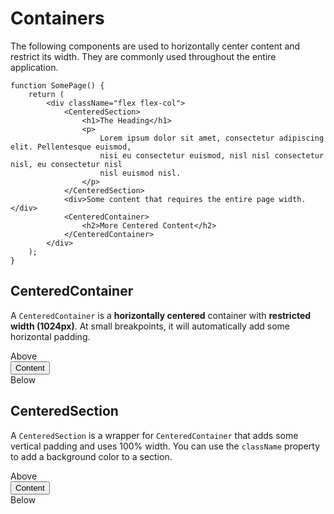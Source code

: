 
<Meta title="Layouts/Containers" />

<h1 className="mb-8 text-5xl">Containers</h1>

The following components are used to horizontally center content and restrict its width.
They are commonly used throughout the entire application.

```tsx
function SomePage() {
	return (
		<div className="flex flex-col">
			<CenteredSection>
				<h1>The Heading</h1>
				<p>
					Lorem ipsum dolor sit amet, consectetur adipiscing elit. Pellentesque euismod,
					nisi eu consectetur euismod, nisl nisl consectetur nisl, eu consectetur nisl
					nisl euismod nisl.
				</p>
			</CenteredSection>
			<div>Some content that requires the entire page width.</div>
			<CenteredContainer>
				<h2>More Centered Content</h2>
			</CenteredContainer>
		</div>
	);
}
```

<h2 className="mt-16 mb-4 text-3xl">CenteredContainer</h2>

A `CenteredContainer` is a **horizontally centered** container with **restricted width (1024px)**. At small breakpoints,
it will automatically add some horizontal padding.

<Canvas>
	<Story name="Centered Container">
		<div className="flex flex-col border border-black">
			<div className>Above</div>
			<CenteredContainer className="bg-gray-200">
				<button className="btn-primary">Content</button>
			</CenteredContainer>
			<div className>Below</div>
		</div>
	</Story>
</Canvas>

<h2 className="mt-16 mb-4 text-3xl">CenteredSection</h2>

A `CenteredSection` is a wrapper for `CenteredContainer` that adds some vertical padding and uses 100% width.
You can use the `className` property to add a background color to a section.

<Canvas>
	<Story name="Centered Section">
		<div className="border border-black">
			<div className>Above</div>
			<CenteredSection className="flex bg-gray-200">
				<button className="btn-primary">Content</button>
			</CenteredSection>
			<div className>Below</div>
		</div>
	</Story>
</Canvas>
